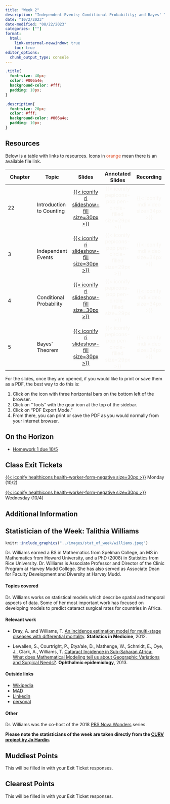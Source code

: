 ```yaml
---
title: "Week 2"
description: "Independent Events; Conditional Probability; and Bayes' Theorem"
date: "10/2/2023"
date-modified: "08/22/2023"
categories: [""]
format: 
  html:
    link-external-newwindow: true
    toc: true
editor_options: 
  chunk_output_type: console
---
```


```css
.title{
  font-size: 40px;
  color: #006a4e;
  background-color: #fff;
  padding: 10px;
}

.description{
  font-size: 20px;
  color: #fff;
  background-color: #006a4e;
  padding: 10px;
}
```

## Resources

Below is a table with links to resources. Icons in [orange]{style="color:#E25D3B;"} mean there is an available file link.

| Chapter | Topic                    |                                                     Slides                                                     |                                  Annotated Slides                                  |                           Recording                           |
|---------------|---------------|:-------------:|:-------------:|:-------------:|
| 22      | Introduction to Counting |     [[{{< iconify ri slideshow-fill size=30px >}}](/slides/22_Counting_Intro.qmd)]{style="color:#f8f5f0;"}     | [{{< iconify pepicons-pop pen-circle-filled size=29px >}}]{style="color:#f8f5f0;"} | [{{< iconify mdi video size=34px >}}]{style="color:#f8f5f0;"} |
| 3       | Independent Events       |    [[{{< iconify ri slideshow-fill size=30px >}}](/slides/3_IndependentEvents.qmd)]{style="color:#49A3D1;"}    | [{{< iconify pepicons-pop pen-circle-filled size=29px >}}]{style="color:#f8f5f0;"} | [{{< iconify mdi video size=34px >}}]{style="color:#f8f5f0;"} |
| 4       | Conditional Probability  | [[{{< iconify ri slideshow-fill size=30px >}}](/slides/4_Conditional_Probability.qmd)]{style="color:#f8f5f0;"} | [{{< iconify pepicons-pop pen-circle-filled size=29px >}}]{style="color:#f8f5f0;"} | [{{< iconify mdi video size=34px >}}]{style="color:#f8f5f0;"} |
| 5       | Bayes' Theorem           |      [[{{< iconify ri slideshow-fill size=30px >}}](/slides/5_Bayes_Theorem.qmd)]{style="color:#f8f5f0;"}      | [{{< iconify pepicons-pop pen-circle-filled size=29px >}}]{style="color:#f8f5f0;"} | [{{< iconify mdi video size=34px >}}]{style="color:#f8f5f0;"} |

For the slides, once they are opened, if you would like to print or save them as a PDF, the best way to do this is:

1.  Click on the icon with three horizontal bars on the bottom left of the browser.
2.  Click on "Tools" with the gear icon at the top of the sidebar.
3.  Click on "PDF Export Mode."
4.  From there, you can print or save the PDF as you would normally from your internet browser.

## On the Horizon

-   [Homework 1 due 10/5](../homework/HW1.qmd)

## Class Exit Tickets

[[{{< iconify healthicons health-worker-form-negative size=30px >}}](https://forms.office.com/Pages/ResponsePage.aspx?id=V3lz4rj6fk2U9pvWr59xWFMopmPUjRtDiHLswhgacNhUNTlTWUZHM1RIN0Q1WkpKTjMwTTdRRTBVNC4u)]{style="color:#f8f5f0;"} Monday (10/2)

[[{{< iconify healthicons health-worker-form-negative size=30px >}}](https://forms.office.com/Pages/ResponsePage.aspx?id=V3lz4rj6fk2U9pvWr59xWFMopmPUjRtDiHLswhgacNhURDVVMlpFT0RKQU5aQTMyNzhIWTRNTzk2My4u)]{style="color:#f8f5f0;"} Wednesday (10/4)

## Additional Information

## Statistician of the Week: Talithia Williams

::: grid
::: g-col-4
```r
knitr::include_graphics("../images/stat_of_week/williams.jpeg")
```
:::

::: g-col-8
Dr. Williams earned a BS in Mathematics from Spelman College, an MS in Mathematics from Howard University, and a PhD (2008) in Statistics from Rice University. Dr. Williams is Associate Professor and Director of the Clinic Program at Harvey Mudd College. She has also served as Associate Dean for Faculty Development and Diversity at Harvey Mudd.
:::
:::

#### Topics covered

Dr. Williams works on statistical models which describe spatial and temporal aspects of data. Some of her most important work has focused on developing models to predict cataract surgical rates for countries in Africa.

#### Relevant work

-   Dray, A. and Williams, T. <a href = " https://doi.org/10.1002/sim.5423" target = "_blank">An incidence estimation model for multi-stage diseases with differential mortality</a>. **Statistics in Medicine**, 2012.

-   Lewallen, S., Courtright, P., Etya'ale, D., Mathenge, W., Schmidt, E., Oye, J., Clark, A., Williams, T. <a href = "https://doi.org/10.3109/09286586.2013.823215" target = "_blank">Cataract Incidence in Sub-Saharan Africa: What does Mathematical Modeling tell us about Geographic Variations and Surgical Needs?</a>. **Ophthalmic epidemiology**, 2013.

#### Outside links

-   [Wikipedia](https://en.wikipedia.org/wiki/Talithia_Williams)
-   [MAD](https://www.mathad.com/profile?agje2518292535222328053fbci)
-   [Linkedin](https://www.linkedin.com/in/talithia-williams-7542b0b4/)
-   [personal](https://www.talithiawilliams.com/)

#### Other

Dr. Williams was the co-host of the 2018 <a href = "https://www.pbs.org/wgbh/nova/?s=talithia" target = "_blank">PBS Nova Wonders</a> series.

**Please note the statisticians of the week are taken directly from the [CURV project by Jo Hardin](https://hardin47.github.io/CURV/).**

## Muddiest Points

This will be filled in with your Exit Ticket responses.

## Clearest Points

This will be filled in with your Exit Ticket responses.
